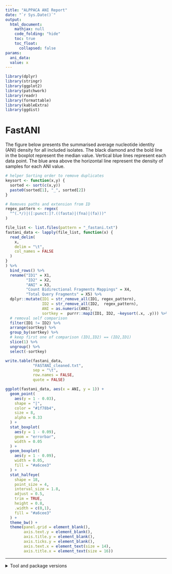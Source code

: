 ```yaml
---
title: "ALPPACA ANI Report"
date: "`r Sys.Date()`"
output:
  html_document:
    mathjax: null
    code_folding: "hide"
    toc: true
    toc_float:
      collapsed: false
params:
  ani_data:
  value: x
---
```


```r
library(dplyr)
library(stringr)
library(ggplot2)
library(patchwork)
library(readr)
library(formattable)
library(kableExtra)
library(ggdist)
```

# FastANI
The figure below presents the summarised average nucleotide identity (ANI)
density for all included isolates. The black diamond and the bold line 
in the boxplot represent the median value. Vertical blue lines represent
each data point. The blue area above the horizontal line represent the
density of samples for each ANI value. 

```r
# helper Sorting order to remove duplicates
keysort <- function(x,y) {
  sorted <- sort(c(x,y))
  paste0(sorted[1], "_", sorted[2])
}

# Removes paths and extension from ID
regex_pattern <- regex(
  "^(.*/)|([:punct:]?.((fasta)|(fna)|(fa)))"
)

file_list <- list.files(pattern = "_fastani.txt")
fastani_data <- lapply(file_list, function(x) {
  read_delim(
    x, 
    delim = "\t",
    col_names = FALSE
  )
}
) %>% 
  bind_rows() %>%
  rename("ID1" = X1,
         "ID2" = X2,
         "ANI" = X3,
         "Count Bidirectional Fragments Mappings" = X4,
         "Total Query Fragments" = X5) %>%
  dplyr::mutate(ID1 = str_remove_all(ID1, regex_pattern),
                ID2 = str_remove_all(ID2,  regex_pattern),
                ANI = as.numeric(ANI),
                sortkey =  purrr::map2(ID1, ID2, ~keysort(.x, .y))) %>%
  # removal self comparison
  filter(ID1 != ID2) %>%
  arrange(sortkey) %>%
  group_by(sortkey) %>%
  # keep first one of comparison (ID1,ID2) == (ID2,ID1)
  slice(1) %>%
  ungroup() %>%
  select(-sortkey)

write.table(fastani_data,
            "FASTANI_cleaned.txt",
            sep = "\t",
            row.names = FALSE,
            quote = FALSE)

ggplot(fastani_data, aes(x = ANI, y = 1)) +
  geom_point(
    aes(y = 1 - 0.03),
    shape = "|",
    color = "#1f78b4",
    size = 8,
    alpha = 0.33
  ) +
  stat_boxplot(
    aes(y = 1 - 0.09),
    geom = "errorbar",
    width = 0.05
  ) +
  geom_boxplot(
    aes(y = 1 - 0.09),
    width = 0.05,
    fill = "#a6cee3"
  ) +
  stat_halfeye(
    shape = 18,
    point_size = 4,
    interval_size = 1.8,
    adjust = 0.5,
    trim = TRUE,
    height = 0.8,
    .width = c(0,1),
    fill = "#a6cee3"
  ) +
  theme_bw() +
  theme(panel.grid = element_blank(),
        axis.text.y = element_blank(),
        axis.title.y = element_blank(),
        axis.ticks.y = element_blank(),
        axis.text.x = element_text(size = 14),
        axis.title.x = element_text(size = 16))

```

---

<details>
  <summary>Tool and package versions</summary>

Date generated: `r Sys.Date()`

**R Packages**

These are the R packages used to generate this report.
```r
packages <- (.packages())
clean_pkg_version <- function(x) {
  y <- getNamespaceVersion(x)
  
  z <- data.frame("Package" = x,
                  "Version" = y)
  
  row.names(z) <- NULL
  
  return(z)
}
lapply(packages, function(x) clean_pkg_version(x)) %>%
  bind_rows() %>%
  kbl() %>%
  kable_styling(bootstrap_options = c("striped",
                                      "hover",
                                      "responsive"),
                full_width = TRUE)
```

**Tool versions**

These are the tools used to run the analysis within the ani workflow of ALPPACA.
```r
tool_data <- data.frame(
  Tool = c("FastANI"),
  Version = c("1.33")
)
tool_data %>%
  kbl() %>%
  kable_styling(bootstrap_options = c("striped",
                                      "hover",
                                      "responsive"),
                full_width = TRUE)
```

</details>
